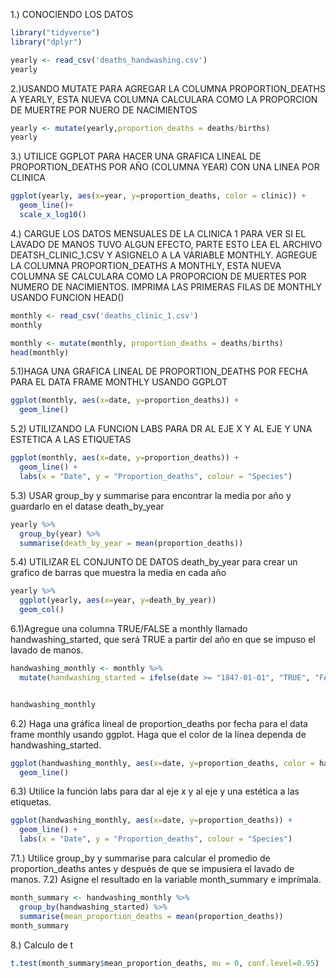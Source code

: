 1.) CONOCIENDO LOS DATOS    


```r
library("tidyverse")
library("dplyr")

yearly <- read_csv('deaths_handwashing.csv')
yearly
```
2.)USANDO MUTATE PARA AGREGAR LA COLUMNA PROPORTION_DEATHS A YEARLY, ESTA NUEVA COLUMNA CALCULARA COMO LA PROPORCION DE MUERTRE POR NUERO DE NACIMIENTOS

```r
yearly <- mutate(yearly,proportion_deaths = deaths/births)
yearly
```
3.) UTILICE GGPLOT PARA HACER UNA GRAFICA LINEAL DE PROPORTION_DEATHS POR AÑO (COLUMNA YEAR) CON UNA LINEA POR CLINICA

```r
ggplot(yearly, aes(x=year, y=proportion_deaths, color = clinic)) + 
  geom_line()+
  scale_x_log10()
```
4.) CARGUE LOS DATOS MENSUALES DE LA CLINICA 1 PARA VER SI EL LAVADO DE MANOS TUVO ALGUN EFECTO, PARTE ESTO LEA EL ARCHIVO DEATSH_CLINIC_1.CSV Y ASIGNELO A LA VARIABLE MONTHLY.
AGREGUE LA COLUMNA PROPORTION_DEATHS A MONTHLY, ESTA NUEVA COLUMNA SE CALCULARA COMO LA PROPORCION DE MUERTES POR NUMERO DE NACIMIENTOS.
IMPRIMA LAS PRIMERAS FILAS DE MONTHLY USANDO FUNCION HEAD()

```r
monthly <- read_csv('deaths_clinic_1.csv')
monthly

monthly <- mutate(monthly, proportion_deaths = deaths/births)
head(monthly)
```

5.1)HAGA UNA GRAFICA LINEAL DE PROPORTION_DEATHS POR FECHA PARA EL DATA FRAME MONTHLY USANDO GGPLOT

```r
ggplot(monthly, aes(x=date, y=proportion_deaths)) + 
  geom_line()
```
5.2) UTILIZANDO LA FUNCION LABS PARA DR AL EJE X Y AL EJE Y UNA ESTETICA A LAS ETIQUETAS

```r
ggplot(monthly, aes(x=date, y=proportion_deaths)) + 
  geom_line() +
  labs(x = "Date", y = "Proportion_deaths", colour = "Species")

```
5.3)  USAR group_by y summarise para encontrar la media por año y guardarlo en el datase death_by_year
```r
yearly %>%
  group_by(year) %>%
  summarise(death_by_year = mean(proportion_deaths))
```

5.4) UTILIZAR EL CONJUNTO DE DATOS death_by_year para crear un grafico de barras que muestra la media en cada año
```r
yearly %>%
  ggplot(yearly, aes(x=year, y=death_by_year))
  geom_col()

```
6.1)Agregue una columna TRUE/FALSE a monthly llamado handwashing_started, que será
TRUE a partir del año en que se impuso el lavado de manos.
```r
handwashing_monthly <- monthly %>%
  mutate(handwashing_started = ifelse(date >= "1847-01-01", "TRUE", "FALSE"))


handwashing_monthly
```
6.2) Haga una gráfica lineal de proportion_deaths por fecha para el data frame monthly
usando ggplot. Haga que el color de la línea dependa de handwashing_started.
```r

ggplot(handwashing_monthly, aes(x=date, y=proportion_deaths, color = handwashing_started)) + 
  geom_line()

```

6.3) Utilice la función labs para dar al eje x y al eje y una estética a las etiquetas.
```r
ggplot(handwashing_monthly, aes(x=date, y=proportion_deaths)) + 
  geom_line() +
  labs(x = "Date", y = "Proportion_deaths", colour = "Species")

```
7.1.) Utilice group_by y summarise para calcular el promedio de proportion_deaths antes y
después de que se impusiera el lavado de manos.
7.2) Asigne el resultado en la variable month_summary e imprímala.
```r
month_summary <- handwashing_monthly %>%
  group_by(handwashing_started) %>%
  summarise(mean_proportion_deaths = mean(proportion_deaths))
month_summary
```
8.) Calculo de t
```r

t.test(month_summary$mean_proportion_deaths, mu = 0, conf.level=0.95)


```

